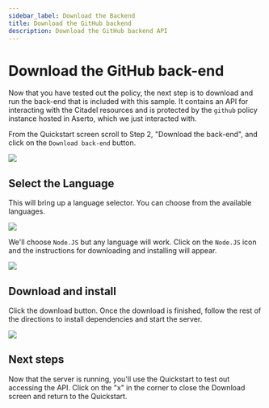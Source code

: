 ```yaml
---
sidebar_label: Download the Backend
title: Download the GitHub backend
description: Download the GitHub backend API
---
```


# Download the GitHub back-end

Now that you have tested out the policy, the next step is to download and run the back-end that is included with this sample. It contains an API for interacting with the Citadel resources and is protected by the `github` policy instance hosted in Aserto, which we just interacted with.

From the Quickstart screen scroll to Step 2, "Download the back-end", and click on the `Download back-end` button.

<img src="/quickstart-github/github-9-download-step.png" />

## Select the Language

This will bring up a language selector. You can choose from the available languages.

<img src="/quickstart-github/github-10-download-language.png" />

We'll choose `Node.JS` but any language will work. Click on the `Node.JS` icon and the instructions for downloading and installing will appear.

<img src="/quickstart-github/github-11-download-instructions.png" />

## Download and install

Click the download button. Once the download is finished, follow the rest of the directions to install dependencies and start the server. 

<img src="/quickstart-github/github-15-server-running.png" />

## Next steps

Now that the server is running, you'll use the Quickstart to test out accessing the API. Click on the "x" in the corner to close the Download screen and return to the Quickstart.
